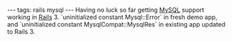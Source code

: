 ---
tags: rails mysql
---
Having no luck so far getting [[MySQL]] support working in [[Rails]] 3. `uninitialized constant Mysql::Error` in fresh demo app, and `uninitialized constant MysqlCompat::MysqlRes` in existing app updated to Rails 3.
